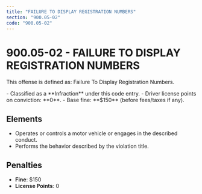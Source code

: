 ```yaml
---
title: "FAILURE TO DISPLAY REGISTRATION NUMBERS"
section: "900.05-02"
code: "900.05-02"
---
```





# 900.05-02 - FAILURE TO DISPLAY REGISTRATION NUMBERS

This offense is defined as: Failure To Display Registration Numbers.

<Aside type="tip" title="Charge Type: Infraction">
- Classified as a **Infraction** under this code entry.
- Driver license points on conviction: **0**.
- Base fine: **$150** (before fees/taxes if any).
</Aside>

## Elements
- Operates or controls a motor vehicle or engages in the described conduct.
- Performs the behavior described by the violation title.

## Penalties
- **Fine**: $150
- **License Points**: 0
